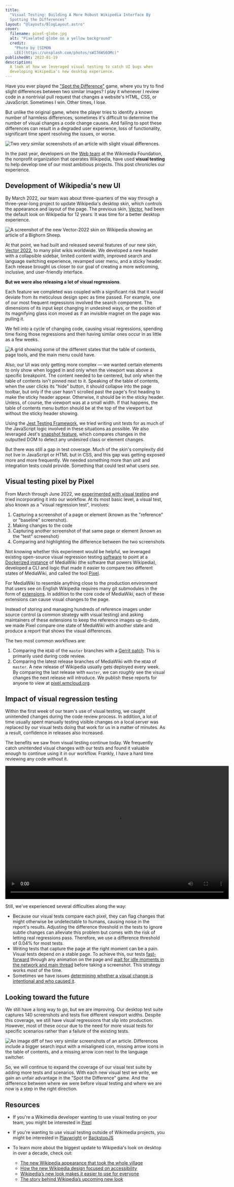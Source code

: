 ```yaml
---
title:
  "Visual Testing: Building A More Robust Wikipedia Interface By
  Spotting the Differences"
layout: "@layouts/BlogLayout.astro"
cover:
  filename: pixel-globe.jpg
  alt: "Pixelated globe on a yellow background"
  credit:
    "Photo by [SIMON
    LEE](https://unsplash.com/photos/sWI76WS6OMc)"
publishedAt: 2023-01-19
description:
  A look at how we leveraged visual testing to catch UI bugs when
  developing Wikipedia's new desktop experience.
---
```



Have you ever played the
["Spot the Difference"](https://en.wikipedia.org/wiki/Spot_the_difference)
game, where you try to find slight differences between two
similar images? I play it whenever I review code in a nontrivial
pull request that changes a website's HTML, CSS, or JavaScript.
Sometimes I win. Other times, I lose.

But unlike the original game, where the player tries to identify
a known number of harmless differences, sometimes it's difficult
to determine the number of visual changes a code change causes.
And failing to spot these differences can result in a degraded
user experience, loss of functionality, significant time spent
resolving the issues, or worse.

<Image
  src={referenceAndTest}
  alt="Two very similar screenshots of an article with slight visual differences."
  caption="Can you spot the differences between these two images? See the end of this article for the answer."
/>

In the past year, developers on the
[Web team](https://www.mediawiki.org/wiki/Reading/Web) at the
Wikimedia Foundation, the nonprofit organization that operates
Wikipedia, have used **visual testing** to help develop one of
our most ambitious projects. This post chronicles our experience.

## Development of Wikipedia's new UI

By March 2022, our team was about three-quarters of the way
through a three-year-long project to update Wikipedia's desktop
skin, which controls the appearance and layout of the page. The
previous skin,
[Vector](https://www.mediawiki.org/wiki/Skin:Vector), had been
the default look on Wikipedia for 12 years. It was time for a
better desktop experience.

<Image
  src={vector2022}
  alt="A screenshot of the new Vector-2022 skin on Wikipedia showing an article of a Bighorn Sheep."
  caption="The biggest update to Wikipedia's desktop look in over a decade: Vector-2022"
/>

At that point, we had built and released several features of our
new skin,
[Vector 2022](https://www.mediawiki.org/wiki/Skin:Vector/2022),
to many pilot wikis worldwide. We developed a new header with a
collapsible sidebar, limited content width, improved search and
language switching experience, revamped user menu, and a sticky
header. Each release brought us closer to our goal of creating a
more welcoming, inclusive, and user-friendly interface.

**But we were also releasing a lot of visual regressions**.

Each feature we completed was coupled with a significant risk
that it would deviate from its meticulous design spec as time
passed. For example, one of our most frequent regressions
involved the search component. The dimensions of its input kept
changing in undesired ways, or the position of its magnifying
glass icon moved as if an invisible magnet on the page was
pulling it.

We fell into a cycle of changing code, causing visual
regressions, spending time fixing those regressions and then
having similar ones occur in as little as a few weeks.

<Image
  src={complexStates}
  alt="A grid showing some of the different states that the table of contents, page tools, and the main menu could have."
  caption="A grid showing eight different states that the table of contents, page tools, and the main menu could have."
/>

Also, our UI was only getting more complex — we wanted certain
elements to only show when logged in and only when the viewport
was above a specific breakpoint. The content needed to be
centered, but only when the table of contents isn't pinned next
to it. Speaking of the table of contents, when the user clicks
its "hide" button, it should collapse into the page toolbar, but
only if the user hasn't scrolled past the page's first heading to
make the sticky header appear. Otherwise, it should be in the
sticky header. Unless, of course, the viewport was at a small
width. If that happens, the table of contents menu button should
be at the top of the viewport but without the sticky header
showing.

Using the [Jest Testing Framework](https://jestjs.io/), we tried
writing unit tests for as much of the JavaScript logic involved
in these situations as possible. We also leveraged Jest's
[snapshot feature](https://jestjs.io/docs/snapshot-testing),
which compares changes in the outputted DOM to detect any
undesired class or element changes.

But there was still a gap in test coverage. Much of the skin's
complexity did not live in JavaScript or HTML but in CSS, and
this gap was getting exposed more and more frequently. We needed
something more than unit and integration tests could provide.
Something that could test what users _see_.

## Visual testing pixel by Pixel

From March through June 2022, we
[experimented with visual testing](https://phabricator.wikimedia.org/T302246)
and tried incorporating it into our workflow. At its most basic
level, a visual test, also known as a "visual regression test",
involves:

1. Capturing a screenshot of a page or element (known as the
   "reference" or "baseline" screenshot).
2. Making changes to the code
3. Capturing another screenshot of that same page or element
   (known as the "test" screenshot)
4. Comparing and highlighting the difference between the two
   screenshots

Not knowing whether this experiment would be helpful, we
leveraged existing open-source visual regression testing
[software](https://github.com/garris/BackstopJS) to point at a
[Dockerized instance](https://www.mediawiki.org/wiki/MediaWiki-Docker)
of MediaWiki (the software that powers Wikipedia), developed a
CLI and logic that made it easier to compare two different states
of MediaWiki, and called the tool
[Pixel](https://github.com/wikimedia/pixel).

For MediaWiki to resemble anything close to the production
environment that users see on English Wikipedia requires many git
submodules in the form of
[extensions](https://www.mediawiki.org/wiki/Manual:Extensions).
In addition to the core code of MediaWiki, each of these
extensions can cause visual changes to the page.

Instead of storing and managing hundreds of reference images
under source control (a common strategy with visual testing) and
asking maintainers of these extensions to keep the reference
images up-to-date, we made Pixel compare one state of MediaWiki
with another state and produce a report that shows the visual
differences.

The two most common workflows are:

1. Comparing the `HEAD` of the `master` branches with a
   [Gerrit patch](https://gerrit.wikimedia.org/). This is
   primarily used during code review.
2. Comparing the latest release branches of MediaWiki with the
   `HEAD` of `master`. A new release of Wikipedia usually gets
   deployed every week. By comparing the last release with
   `master`, we can _roughly_ see the visual changes the next
   release will introduce. We publish these reports for anyone to
   view at [pixel.wmcloud.org](https://pixel.wmcloud.org/).

## Impact of visual regression testing

Within the first week of our team's use of visual testing, we
caught unintended changes during the code review process. In
addition, a lot of time usually spent manually testing visible
changes on a local server was replaced by our visual tests doing
that work for us in a matter of minutes. As a result, confidence
in releases also increased.

The benefits we saw from visual testing continue today. We
frequently catch unintended visual changes with our tests and
found it valuable enough to continue using it in our workflow.
Frankly, I have a hard time reviewing any code without it.

<Video
  description="Video showing a failed visual test with a difference in spacing between the title of the article and the table of contents icon button, as well as a difference in the width of the table of contents. In the video, the user can see the reference, the test image, and the differences highlighted in pink."
  width="704"
  height="418"
  src={visualTestDemo}
/>

Still, we've experienced several difficulties along the way:

- Because our visual tests compare each pixel, they can flag
  changes that might otherwise be undetectable to humans, causing
  noise in the report's results. Adjusting the difference
  threshold in the tests to ignore subtle changes can alleviate
  this problem but comes with the risk of letting real
  regressions pass. Therefore, we use a difference threshold of
  0.04% for most tests.
- Writing tests that capture the page at the right moment can be
  a pain. Visual tests depend on a stable page. To achieve this,
  our tests
  [fast-forward](https://github.com/wikimedia/pixel/blob/474fd24e81ddb39f60b09ca2ed69e67c3d4f8774/src/engine-scripts/puppet/fastForwardAnimations.js)
  through any animation on the page and
  [wait for idle moments in the network and main thread](https://github.com/wikimedia/pixel/blob/daef37049a99ee7cea5534f236783e88332786fd/src/engine-scripts/puppet/onReady.js#L49-L52)
  before taking a screenshot. This strategy works _most_ of the
  time.
- Sometimes we have issues
  [determining whether a visual change is intentional and who caused it](https://phabricator.wikimedia.org/T320303).

## Looking toward the future

We still have a long way to go, but we are improving. Our desktop
test suite captures 140 screenshots and tests five different
viewport widths. Despite this coverage, we still have visual
regressions that slip into production. However, most of these
occur due to the need for more visual tests for specific
scenarios rather than a failure of the existing tests.

<Image
  src={testDiff}
  alt="An image diff of two very similar screenshots of an article. Differences include a bigger search input with a misaligned icon, missing arrow icons in the table of contents, and a missing arrow icon next to the language switcher."
  caption="Highlighted in pink, there are three visual regressions from the set of images shown in the introduction of this article."
/>

So, we will continue to expand the coverage of our visual test
suite by adding more tests and scenarios. With each new visual
test we write, we gain an unfair advantage in the "Spot the
Difference" game. And the difference between where we were before
visual testing and where we are now is a step in the right
direction.

## Resources

- If you're a Wikimedia developer wanting to use visual testing
  on your team, you might be interested in
  [Pixel](https://github.com/wikimedia/pixel)

- If you're wanting to use visual testing outside of Wikimedia
  projects, you might be interested in
  [Playwright](https://playwright.dev/) or
  [BackstopJS](https://github.com/garris/BackstopJS)

- To learn more about the biggest update to Wikipedia's look on
  desktop in over a decade, check out:
  - [The new Wikipedia appearance that took the whole village](https://jdlrobson.com/posts/2023-01-17_the-new-wikipedia-appearance-that-took-a-whole-village)
  - [How the new Wikipedia design focused on accessibility](https://medium.com/@_bernardwang/how-the-new-wikipedia-design-focused-on-accessibility-e869f31d5f16)
  - [Wikipedia’s new look makes it easier to use for everyone](https://diff.wikimedia.org/2023/01/18/wikipedias-new-look-makes-it-easier-to-use-for-everyone/)
  - [The story behind Wikipedia’s upcoming new look](https://diff.wikimedia.org/2021/08/12/the-story-behind-wikipedias-upcoming-new-look/)
